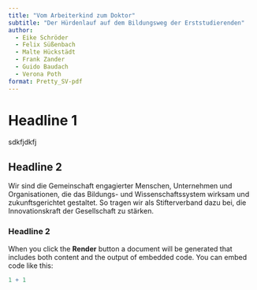 ```yaml
---
title: "Vom Arbeiterkind zum Doktor"
subtitle: "Der Hürdenlauf auf dem Bildungsweg der Erststudierenden"
author: 
  - Eike Schröder
  - Felix Süßenbach
  - Malte Hückstädt
  - Frank Zander
  - Guido Baudach
  - Verona Poth
format: Pretty_SV-pdf
---
```


# Headline 1

sdkfjdkfj

## Headline 2

Wir sind die Gemeinschaft engagierter Menschen, Unternehmen und Organisationen, die das Bildungs- und Wissenschaftssystem wirksam und zukunftsgerichtet gestaltet. So tragen wir als Stifterverband dazu bei, die Innovationskraft der Gesellschaft zu stärken.

### Headline 2

When you click the **Render** button a document will be generated that includes both content and the output of embedded code. You can embed code like this:

```r
1 + 1
```